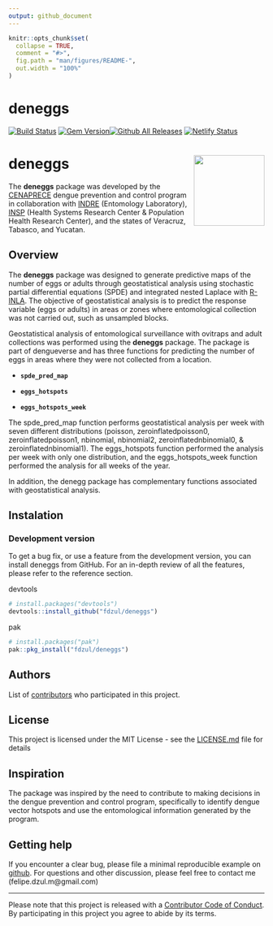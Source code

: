 ```yaml
---
output: github_document
---
```


<!-- README.md is generated from README.Rmd. Please edit that file -->

```r
knitr::opts_chunk$set(
  collapse = TRUE,
  comment = "#>",
  fig.path = "man/figures/README-",
  out.width = "100%"
)
```

# **deneggs**

[![Build Status](https://travis-ci.org/pages-themes/cayman.svg?branch=master)](https://travis-ci.org/pages-themes/cayman) [![Gem Version](https://badge.fury.io/rb/jekyll-theme-cayman.svg)](https://badge.fury.io/rb/jekyll-theme-cayman)[![Github All Releases](https://img.shields.io/github/downloads/fdzul/deneggs/total.svg)]()
[![Netlify Status](https://api.netlify.com/api/v1/badges/ce21544b-5fef-4761-9103-70b483e2907f/deploy-status)](https://app.netlify.com/sites/dancing-tiramisu-fdd5c0/deploys)

# deneggs <img src="man/figures/logo.png" align="right" height="139" alt="" />

The **deneggs** package was developed by the [CENAPRECE](https://www.gob.mx/salud/cenaprece) dengue prevention and control program in collaboration with [INDRE](https://www.gob.mx/salud/acciones-y-programas/instituto-de-diagnostico-y-referencia-epidemiologicos-mision-vision-y-politica-de-calidad-181639?state=published) (Entomology Laboratory), [INSP](https://www.insp.mx) (Health Systems Research Center & Population Health Research Center), and the states of Veracruz, Tabasco, and Yucatan.


## **Overview**

The **deneggs** package was designed to generate predictive maps of the number of eggs or adults through geostatistical analysis using stochastic partial differential equations (SPDE) and integrated nested Laplace with [R-INLA](http://www.r-inla.org/). The objective of geostatistical analysis is to predict the response variable (eggs or adults) in areas or zones where entomological collection was not carried out, such as unsampled blocks.

Geostatistical analysis of entomological surveillance with ovitraps and adult collections was performed using the **deneggs** package. The package is part of dengueverse and has three functions for predicting the number of eggs in areas where they were not collected from a location.

- **`spde_pred_map`**

- **`eggs_hotspots`**

- **`eggs_hotspots_week`**

The spde_pred_map function performs geostatistical analysis per week with seven different distributions (poisson, zeroinflatedpoisson0, zeroinflatedpoisson1, nbinomial, nbinomial2, zeroinflatednbinomial0, & zeroinflatednbinomial1). The eggs_hotspots function performed the analysis per week with only one distribution, and the eggs_hotspots_week function performed the analysis for all weeks of the year.
 
In addition, the denegg package has complementary functions associated with geostatistical analysis.

## Instalation

### Development version

To get a bug fix, or use a feature from the development version, you can
install deneggs from GitHub. For an in-depth review of all the features, please refer to the reference section.

devtools
``` r
# install.packages("devtools")
devtools::install_github("fdzul/deneggs")
``` 

pak
``` r
# install.packages("pak")
pak::pkg_install("fdzul/deneggs")
```

## Authors

List of [contributors](https://github.com/fdzul/deneggs/contributors) who participated in this project.

## License

This project is licensed under the MIT License - see the [LICENSE.md](LICENSE.md) file for details


## Inspiration

The package was inspired by the need to contribute to making decisions in the dengue prevention and control program, specifically to identify dengue vector hotspots and use the entomological information generated by the program.

## Getting help

If you encounter a clear bug, please file a minimal reproducible example
on [github](https://github.com/fdzul/deneggs/issues). For questions
and other discussion, please feel free to contact me (felipe.dzul.m@gmail.com)

-----

Please note that this project is released with a [Contributor Code of
Conduct](https://dplyr.tidyverse.org/CODE_OF_CONDUCT). By participating
in this project you agree to abide by its terms.
